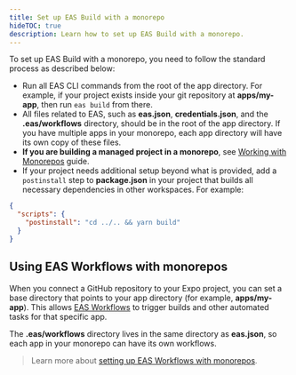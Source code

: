 ```yaml
---
title: Set up EAS Build with a monorepo
hideTOC: true
description: Learn how to set up EAS Build with a monorepo.
---
```


To set up EAS Build with a monorepo, you need to follow the standard process as described below:

- Run all EAS CLI commands from the root of the app directory. For example, if your project exists inside your git repository at **apps/my-app**, then run `eas build` from there.
- All files related to EAS, such as **eas.json**, **credentials.json**, and the **.eas/workflows** directory, should be in the root of the app directory. If you have multiple apps in your monorepo, each app directory will have its own copy of these files.
- **If you are building a managed project in a monorepo**, see [Working with Monorepos](/guides/monorepos) guide.
- If your project needs additional setup beyond what is provided, add a `postinstall` step to **package.json** in your project that builds all necessary dependencies in other workspaces. For example:

```json package.json
{
  "scripts": {
    "postinstall": "cd ../.. && yarn build"
  }
}
```

## Using EAS Workflows with monorepos

When you connect a GitHub repository to your Expo project, you can set a base directory that points to your app directory (for example, **apps/my-app**). This allows [EAS Workflows](/eas/workflows/introduction/) to trigger builds and other automated tasks for that specific app.

The **.eas/workflows** directory lives in the same directory as **eas.json**, so each app in your monorepo can have its own workflows.

> Learn more about [setting up EAS Workflows with monorepos](/eas/workflows/get-started/#monorepo-setup).

